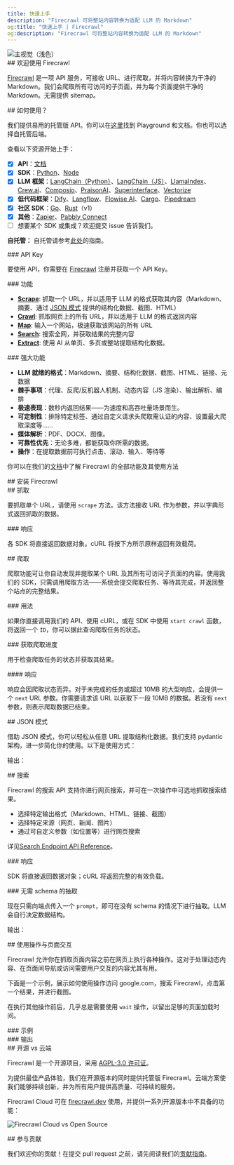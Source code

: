 ```yaml
---
title: 快速上手
description: "Firecrawl 可将整站内容转换为适配 LLM 的 Markdown"
og:title: "快速上手 | Firecrawl"
og:description: "Firecrawl 可将整站内容转换为适配 LLM 的 Markdown"
---
```



<img className="block" src="/images/turn-websites-into-llm-ready-data--firecrawl.png" alt="主视觉（浅色）" />

<div id="welcome-to-firecrawl">
  ## 欢迎使用 Firecrawl
</div>

[Firecrawl](https://firecrawl.dev?ref=github) 是一项 API 服务，可接收 URL、进行爬取，并将内容转换为干净的 Markdown。我们会爬取所有可访问的子页面，并为每个页面提供干净的 Markdown。无需提供 sitemap。

<div id="how-to-use-it">
  ## 如何使用？
</div>

我们提供易用的托管版 API。你可以在[这里](https://firecrawl.dev/playground)找到 Playground 和文档。你也可以选择自托管后端。

查看以下资源开始上手：

* [x] **API**：[文档](https://docs.firecrawl.dev/api-reference/introduction)
* [x] **SDK**：[Python](https://docs.firecrawl.dev/sdks/python)、[Node](https://docs.firecrawl.dev/sdks/node)
* [x] **LLM 框架**：[LangChain（Python）](https://python.langchain.com/docs/integrations/document_loaders/firecrawl/)、[LangChain（JS）](https://js.langchain.com/docs/integrations/document_loaders/web_loaders/firecrawl)、[LlamaIndex](https://docs.llamaindex.ai/en/latest/examples/data_connectors/WebPageDemo/#using-firecrawl-reader)、[Crew.ai](https://docs.crewai.com/)、[Composio](https://composio.dev/tools/firecrawl/all)、[PraisonAI](https://docs.praison.ai/firecrawl/)、[Superinterface](https://superinterface.ai/docs/assistants/functions/firecrawl)、[Vectorize](https://docs.vectorize.io/integrations/source-connectors/firecrawl)
* [x] **低代码框架**：[Dify](https://dify.ai/blog/dify-ai-blog-integrated-with-firecrawl)、[Langflow](https://docs.langflow.org/)、[Flowise AI](https://docs.flowiseai.com/integrations/langchain/document-loaders/firecrawl)、[Cargo](https://docs.getcargo.io/integration/firecrawl)、[Pipedream](https://pipedream.com/apps/firecrawl/)
* [x] **社区 SDK**：[Go](https://docs.firecrawl.dev/sdks/go)、[Rust](https://docs.firecrawl.dev/sdks/rust)（v1）
* [x] **其他**：[Zapier](https://zapier.com/apps/firecrawl/integrations)、[Pabbly Connect](https://www.pabbly.com/connect/integrations/firecrawl/)
* [ ] 想要某个 SDK 或集成？欢迎提交 issue 告诉我们。

**自托管：** 自托管请参考[此处](/zh/contributing/self-host)的指南。

<div id="api-key">
  ### API Key
</div>

要使用 API，你需要在 [Firecrawl](https://firecrawl.dev) 注册并获取一个 API Key。

<div id="features">
  ### 功能
</div>

* [**Scrape**](#scraping): 抓取一个 URL，并以适用于 LLM 的格式获取其内容（Markdown、摘要、通过 [JSON 模式](#json-mode) 提供的结构化数据、截图、HTML）
* [**Crawl**](#crawling): 抓取网页上的所有 URL，并以适用于 LLM 的格式返回内容
* [**Map**](/zh/features/map): 输入一个网站，极速获取该网站的所有 URL
* [**Search**](/zh/features/search): 搜索全网，并获取结果的完整内容
* [**Extract**](/zh/features/extract): 使用 AI 从单页、多页或整站提取结构化数据。

<div id="powerful-capabilities">
  ### 强大功能
</div>

* **LLM 就绪的格式**：Markdown、摘要、结构化数据、截图、HTML、链接、元数据
* **棘手事项**：代理、反爬/反机器人机制、动态内容（JS 渲染）、输出解析、编排
* **极速表现**：数秒内返回结果——为速度和高吞吐量场景而生。
* **可定制性**：排除特定标签、通过自定义请求头爬取需认证的内容、设置最大爬取深度等……
* **媒体解析**：PDF、DOCX、图像。
* **可靠性优先**：无论多难，都能获取你所需的数据。
* **操作**：在提取数据前可执行点击、滚动、输入、等待等

你可以在我们的[文档](https://docs.firecrawl.dev/api-reference/v2-introduction)中了解 Firecrawl 的全部功能及其使用方法

<div id="installing-firecrawl">
  ## 安装 Firecrawl
</div>

<CodeGroup>
  <InstallationPython />

  <InstallationNode />
</CodeGroup>

<div id="scraping">
  ## 抓取
</div>

要抓取单个 URL，请使用 `scrape` 方法。该方法接收 URL 作为参数，并以字典形式返回抓取的数据。

<CodeGroup>
  <ScrapePython />

  <ScrapeNode />

  <ScrapeCURL />
</CodeGroup>

<div id="response">
  ### 响应
</div>

各 SDK 将直接返回数据对象。cURL 将按下方所示原样返回有效载荷。

<ScrapeResponse />

<div id="crawling">
  ## 爬取
</div>

爬取功能可让你自动发现并提取某个 URL 及其所有可访问子页面的内容。使用我们的 SDK，只需调用爬取方法——系统会提交爬取任务、等待其完成，并返回整个站点的完整结果。

<div id="usage">
  ### 用法
</div>

<CodeGroup>
  <CrawlPython />

  <CrawlNode />

  <CrawlCURL />
</CodeGroup>

如果你直接调用我们的 API、使用 cURL，或在 SDK 中使用 `start crawl` 函数，将返回一个 `ID`，你可以据此查询爬取任务的状态。

<CrawlAsyncOutput />

<div id="get-crawl-status">
  ### 获取爬取进度
</div>

用于检查爬取任务的状态并获取其结果。

<CodeGroup>
  <GetCrawlJobPython />

  <GetCrawlJobNode />

  <GetCrawlJobCURL />
</CodeGroup>

<div id="response">
  #### 响应
</div>

响应会因爬取状态而异。对于未完成的任务或超过 10MB 的大型响应，会提供一个 `next` URL 参数。你需要请求该 URL 以获取下一段 10MB 的数据。若没有 `next` 参数，则表示爬取数据已结束。

<CodeGroup>
  <GetCrawlJobOutputScraping />

  <GetCrawlJobOutputCompleted />
</CodeGroup>

<div id="json-mode">
  ## JSON 模式
</div>

借助 JSON 模式，你可以轻松从任意 URL 提取结构化数据。我们支持 pydantic 架构，进一步简化你的使用。以下是使用方式：

<CodeGroup>
  <ScrapeJsonPython />

  <ScrapeJsonNode />

  <ScrapeJsonCURL />
</CodeGroup>

输出：

<ScrapeJsonOutput />

<div id="search">
  ## 搜索
</div>

Firecrawl 的搜索 API 支持你进行网页搜索，并可在一次操作中可选地抓取搜索结果。

* 选择特定输出格式（Markdown、HTML、链接、截图）
* 选择特定来源（网页、新闻、图片）
* 通过可自定义参数（如位置等）进行网页搜索

详见[Search Endpoint API Reference](/zh/api-reference/endpoint/search)。

<CodeGroup>
  <SearchPython />

  <SearchNode />

  <SearchCURL />
</CodeGroup>

<div id="response">
  ### 响应
</div>

SDK 将直接返回数据对象；cURL 将返回完整的有效负载。

<SearchResponse />

<div id="extracting-without-schema">
  ### 无需 schema 的抽取
</div>

现在只需向端点传入一个 `prompt`，即可在没有 schema 的情况下进行抽取。LLM 会自行决定数据结构。

<CodeGroup>
  <ScrapeJsonNoSchemaPython />

  <ScrapeJsonNoSchemaNode />

  <ScrapeJsonNoSchemaCURL />
</CodeGroup>

输出：

<ScrapeJsonNoSchemaOutput />

<div id="interacting-with-the-page-with-actions">
  ## 使用操作与页面交互
</div>

Firecrawl 允许你在抓取页面内容之前在网页上执行各种操作。这对于处理动态内容、在页面间导航或访问需要用户交互的内容尤其有用。

下面是一个示例，展示如何使用操作访问 google.com，搜索 Firecrawl，点击第一个结果，并进行截图。

在执行其他操作前后，几乎总是需要使用 `wait` 操作，以留出足够的页面加载时间。

<div id="example">
  ### 示例
</div>

<CodeGroup>
  <ScrapeActionsPython />

  <ScrapeActionsNode />

  <ScrapeActionsCURL />
</CodeGroup>

<div id="output">
  ### 输出
</div>

<CodeGroup>
  <ScrapeActionsOutput />
</CodeGroup>

<div id="open-source-vs-cloud">
  ## 开源 vs 云端
</div>

Firecrawl 是一个开源项目，采用 [AGPL-3.0 许可证](https://github.com/mendableai/firecrawl/blob/main/LICENSE)。

为提供最佳产品体验，我们在开源版本的同时提供托管版 Firecrawl。云端方案使我们能够持续创新，并为所有用户提供高质量、可持续的服务。

Firecrawl Cloud 可在 [firecrawl.dev](https://firecrawl.dev) 使用，并提供一系列开源版本中不具备的功能：

![Firecrawl Cloud vs Open Source](./images/open-source-cloud.png)

<div id="contributing">
  ## 参与贡献
</div>

我们欢迎你的贡献！在提交 pull request 之前，请先阅读我们的[贡献指南](https://github.com/mendableai/firecrawl/blob/main/CONTRIBUTING.md)。